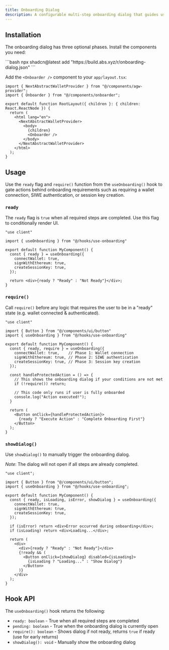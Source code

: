 ```yaml
---
title: Onboarding Dialog
description: A configurable multi-step onboarding dialog that guides users through AGW authentication steps with progress indication.
---
```



<ComponentPreview name="onboarding-dialog" />

## Installation

The onboarding dialog has three optional phases. Install the components you need:

<Steps className="mt-8">
  <Step step={1} title="Required: Install the base onboarding dialog">
  ```bash
  npx shadcn@latest add "https://build.abs.xyz/r/onboarding-dialog.json"
  ```
  </Step>

  <Step step={2} title="Required: Add the onboarding dialog to your layout">

Add the `<Onboarder />` component to your `app/layout.tsx`:

```tsx title="app/layout.tsx" showLineNumbers {2, 10}
import { NextAbstractWalletProvider } from "@/components/agw-provider";
import { Onboarder } from "@/components/onboarder";

export default function RootLayout({ children }: { children: React.ReactNode }) {
  return (
    <html lang="en">
      <NextAbstractWalletProvider>
        <body>
          {children}
          <Onboarder />
        </body>
      </NextAbstractWalletProvider>
    </html>
  );
}
```
  </Step>
</Steps>

## Usage

Use the `ready` flag and `require()` function from the `useOnboarding()` hook to gate actions behind onboarding requirements
such as requiring a wallet connection, SIWE authentication, or session key creation.

### `ready`

The `ready` flag is `true` when all required steps are completed. Use this flag to conditionally render UI.

```tsx
"use client"

import { useOnboarding } from "@/hooks/use-onboarding"

export default function MyComponent() {
  const { ready } = useOnboarding({
    connectWallet: true,
    signWithEthereum: true,
    createSessionKey: true,
  });

  return <div>{ready ? "Ready" : "Not Ready"}</div>;
}
```

### `require()`

Call `require()` before any logic that requires the user to be in a "ready" state (e.g. wallet connected & authenticated).

```tsx
"use client"

import { Button } from "@/components/ui/button"
import { useOnboarding } from "@/hooks/use-onboarding"

export default function MyComponent() {
  const { ready, require } = useOnboarding({
    connectWallet: true,    // Phase 1: Wallet connection
    signWithEthereum: true, // Phase 2: SIWE authentication
    createSessionKey: true, // Phase 3: Session key creation
  });

  const handleProtectedAction = () => {
    // This shows the onboarding dialog if your conditions are not met
    if (!require()) return;
    
    // This code only runs if user is fully onboarded
    console.log("Action executed!");
  }

  return (
    <Button onClick={handleProtectedAction}>
      {ready ? "Execute Action" : "Complete Onboarding First"}
    </Button>
  );
}
```

### `showDialog()`

Use `showDialog()` to manually trigger the onboarding dialog.

_Note_: The dialog will not open if all steps are already completed.

```tsx
"use client";

import { Button } from "@/components/ui/button";
import { useOnboarding } from "@/hooks/use-onboarding";

export default function MyComponent() {
  const { ready, isLoading, isError, showDialog } = useOnboarding({
    connectWallet: true,
    signWithEthereum: true,
    createSessionKey: true,
  });

  if (isError) return <div>Error occurred during onboarding</div>;
  if (isLoading) return <div>Loading...</div>;

  return (
    <div>
      <div>{ready ? "Ready" : "Not Ready"}</div>
      {!ready && (
        <Button onClick={showDialog} disabled={isLoading}>
          {isLoading ? "Loading..." : "Show Dialog"}
        </Button>
      )}
    </div>
  );
}
```

## Hook API

The `useOnboarding()` hook returns the following:

- `ready: boolean` - True when all required steps are completed
- `pending: boolean` - True when the onboarding dialog is currently open
- `require(): boolean` - Shows dialog if not ready, returns `true` if ready (use for early returns)
- `showDialog(): void` - Manually show the onboarding dialog